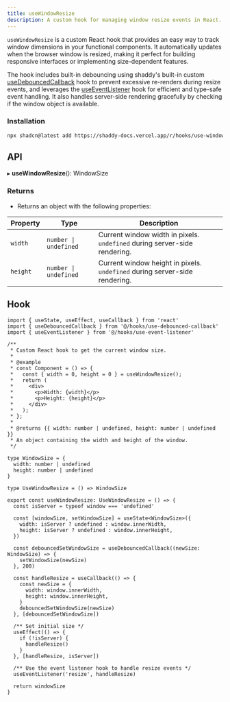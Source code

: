 ```yaml
---
title: useWindowResize
description: A custom hook for managing window resize events in React.
---
```


`useWindowResize` is a custom React hook that provides an easy way to track window dimensions in your functional components. It automatically updates when the browser window is resized, making it perfect for building responsive interfaces or implementing size-dependent features.

The hook includes built-in debouncing using shaddy's built-in custom [useDebouncedCallback](https://shaddy-omega.vercel.app/typed-hooks/use-debounced-callback) hook to prevent excessive re-renders during resize events, and leverages the [useEventListener](https://shaddy-omega.vercel.app/typed-hooks/use-event-listener) hook for efficient and type-safe event handling. It also handles server-side rendering gracefully by checking if the window object is available. 

<ComponentPreview name="use-window-resize" />

### Installation

```bash
npx shadcn@latest add https://shaddy-docs.vercel.app/r/hooks/use-window-resize.json
```

## API
▸ **useWindowResize**(): WindowSize

### Returns

- Returns an object with the following properties:

| Property | Type | Description |
| --- | --- | --- |
| `width` | `number \| undefined` | Current window width in pixels. `undefined` during server-side rendering. |
| `height` | `number \| undefined` | Current window height in pixels. `undefined` during server-side rendering. |

## Hook

```tsx
import { useState, useEffect, useCallback } from 'react'
import { useDebouncedCallback } from '@/hooks/use-debounced-callback'
import { useEventListener } from '@/hooks/use-event-listener'

/**
 * Custom React hook to get the current window size.
 *
 * @example
 * const Component = () => {
 *   const { width = 0, height = 0 } = useWindowResize();
 *   return (
 *     <div>
 *       <p>Width: {width}</p>
 *       <p>Height: {height}</p>
 *     </div>
 *   );
 * };
 *
 * @returns {{ width: number | undefined, height: number | undefined }}
 * An object containing the width and height of the window.
 */

type WindowSize = {
  width: number | undefined
  height: number | undefined
}

type UseWindowResize = () => WindowSize

export const useWindowResize: UseWindowResize = () => {
  const isServer = typeof window === 'undefined'

  const [windowSize, setWindowSize] = useState<WindowSize>({
    width: isServer ? undefined : window.innerWidth,
    height: isServer ? undefined : window.innerHeight,
  })

  const debouncedSetWindowSize = useDebouncedCallback((newSize: WindowSize) => {
    setWindowSize(newSize)
  }, 200)

  const handleResize = useCallback(() => {
    const newSize = {
      width: window.innerWidth,
      height: window.innerHeight,
    }
    debouncedSetWindowSize(newSize)
  }, [debouncedSetWindowSize])

  /** Set initial size */
  useEffect(() => {
    if (!isServer) {
      handleResize()
    }
  }, [handleResize, isServer])

  /** Use the event listener hook to handle resize events */
  useEventListener('resize', handleResize)

  return windowSize
}
```